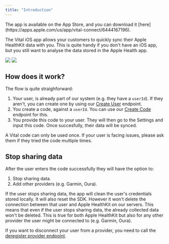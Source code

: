 ```yaml
---
title: "Introduction"
---
```


<Note>
  The app is available on the App Store, and you can download it
  [here](https://apps.apple.com/us/app/vital-connect/6444167196).
</Note>

The Vital iOS app allows your customers to quickly sync their Apple HealthKit data with you. This is quite handy if you don't have an iOS app, but you still want to analyse the data stored in the Apple Health app.

<div className="flex flex-row justify-between">
  <img src="/img/activity_small.png" width={"45%"} />
  <img src="/img/sleep_small.png" width={"45%"} />
</div>

## How does it work?

The flow is quite straighforward:

1. Your user, is already part of our system (e.g. they have a `userId`). If they aren't, you can create one by using our [Create User](/api-reference/user/create-user) endpoint.
2. You create a code, against a `userId`. You can use our [Create Code](/api-reference/link/create-code) endpoint for this.
3. You provide this code to your user. They will then go to the Settings and input this code. Once succesfully, their data will be synced.

<Warning>
  A Vital code can only be used once. If your user is facing issues, please ask
  them if they tried the code multiple times.
</Warning>

## Stop sharing data

After the user enters the code successfully they will have the option to:

1. Stop sharing data.
2. Add other providers (e.g. Garmin, Oura).

If the user stops sharing data, the app will clean the user's credentials stored locally. It will also reset the SDK. However it won't delete the connection between that user and Apple HealthKit on our servers. This means that even if the user stops sharing data, the already collected data won't be deleted. This is true for both Apple HealthKit but also for any other provider the user might be connected to (e.g. Garmin, Oura).

If you want to disconnect your user from a provider, you need to call the [deregister provider endpoint](/api-reference/user/deregister-a-provider).
